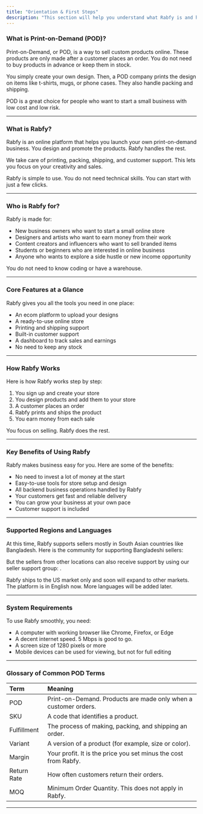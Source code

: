 ```yaml
---
title: "Orientation & First Steps"
description: "This section will help you understand what Rabfy is and how to begin your journey."
---
```


### **What is Print-on-Demand (POD)?**

Print-on-Demand, or POD, is a way to sell custom products online. These products are only made after a customer places an order. You do not need to buy products in advance or keep them in stock.

You simply create your own design. Then, a POD company prints the design on items like t-shirts, mugs, or phone cases. They also handle packing and shipping.

POD is a great choice for people who want to start a small business with low cost and low risk.

---

### **What is Rabfy?**

Rabfy is an online platform that helps you launch your own print-on-demand business. You design and promote the products. Rabfy handles the rest.

We take care of printing, packing, shipping, and customer support. This lets you focus on your creativity and sales.

Rabfy is simple to use. You do not need technical skills. You can start with just a few clicks.

---

### **Who is Rabfy for?**

Rabfy is made for:

- New business owners who want to start a small online store
- Designers and artists who want to earn money from their work
- Content creators and influencers who want to sell branded items
- Students or beginners who are interested in online business
- Anyone who wants to explore a side hustle or new income opportunity

You do not need to know coding or have a warehouse.

---

### **Core Features at a Glance**

Rabfy gives you all the tools you need in one place:

- An ecom platform to upload your designs
- A ready-to-use online store
- Printing and shipping support
- Built-in customer support
- A dashboard to track sales and earnings
- No need to keep any stock

---

### **How Rabfy Works**

Here is how Rabfy works step by step:

1. You sign up and create your store
2. You design products and add them to your store
3. A customer places an order
4. Rabfy prints and ships the product
5. You earn money from each sale

You focus on selling. Rabfy does the rest.

---

### **Key Benefits of Using Rabfy**

Rabfy makes business easy for you. Here are some of the benefits:

- No need to invest a lot of money at the start
- Easy-to-use tools for store setup and design
- All backend business operations handled by Rabfy
- Your customers get fast and reliable delivery
- You can grow your business at your own pace
- Customer support is included

---

### **Supported Regions and Languages**

At this time, Rabfy supports sellers mostly in South Asian countries like Bangladesh. Here is the community for supporting Bangladeshi sellers: 

But the sellers from other locations can also receive support by using our seller support group: . 

Rabfy ships to the US market only and soon will expand to other markets. The platform is in English now. More languages will be added later.

---

### **System Requirements**

To use Rabfy smoothly, you need:

- A computer with working browser like Chrome, Firefox, or Edge
- A decent internet speed. 5 Mbps is good to go. 
- A screen size of 1280 pixels or more
- Mobile devices can be used for viewing, but not for full editing

---

### **Glossary of Common POD Terms**

| **Term**    | **Meaning**                                                     |
| :---------- | :-------------------------------------------------------------- |
| POD         | Print-on-Demand. Products are made only when a customer orders. |
| SKU         | A code that identifies a product.                               |
| Fulfillment | The process of making, packing, and shipping an order.          |
| Variant     | A version of a product (for example, size or color).            |
| Margin      | Your profit. It is the price you set minus the cost from Rabfy. |
| Return Rate | How often customers return their orders.                        |
| MOQ         | Minimum Order Quantity. This does not apply in Rabfy.           |

---